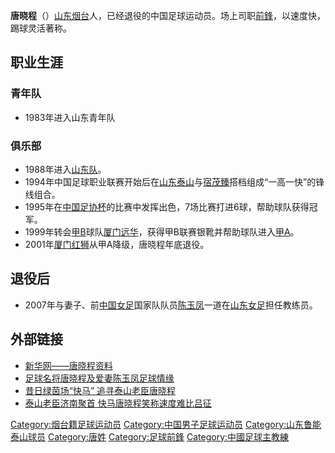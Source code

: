 {{Veil|time=2015-09-12T06:28:04+00:00}}
{{noteta|G1=足球}}{{Football player infobox
| playername = 唐晓程
| image = 
| fullname = 唐晓程
| height = 178厘米
| nickname = 大眼子
| dateofbirth = {{Birth date and age|year=1968|month=1|day=9}}
| cityofbirth = [[山东|山东]][[烟台|烟台]]
| countryofbirth = {{flagicon|CHN}}[[中国|中国]]
| currentclub = 退役
| clubnumber = 7
| position = [[前锋_(足球)|前鋒]]
| youthyears = 1983-1987
| youthclubs = {{flagicon|CHN}}山东青年队
| years = 1988-1993<br>1994-1998<br>1999-2001
| clubs = {{flagicon|CHN}}[[山东省足球代表队|山东队]]<br>{{flagicon|CHN}}[[山东鲁能泰山|山东鲁能泰山]]<br>{{flagicon|CHN}}[[厦门足球俱乐部|厦门远华／厦新／红狮]]
| caps(goals) = {{0}}{{0}}85（16）<br> {{0}}{{0}}{{0}}?（18）
| nationalyears = 
| nationalteam = 
| nationalcaps(goals) =
| pcupdate = 2009年2月21日 (六) 04:09 (UTC)
| ntupdate = 
| manageryears =2007-<br>2013
| managerclubs ={{flagicon|CHN}}[[山东女足|山东女足]]<br>{{flagicon|CHN}}[[中国国少队|中国国少队]]（助理教练）
}}

'''唐晓程'''（{{bd|1968年|1月9日|catIdx=T}}）[[山东|山东]][[烟台|烟台]]人，已经退役的中国足球运动员。场上司职[[前锋_(足球)|前鋒]]，以速度快，踢球灵活著称。

==职业生涯==
===青年队===
*1983年进入山东青年队
===俱乐部===
*1988年进入[[山东省足球代表队|山东队]]。
*1994年中国足球职业联赛开始后在[[山东鲁能泰山|山东泰山]]与[[宿茂臻|宿茂臻]]搭档组成“一高一快”的锋线组合。
*1995年在[[中国足协杯|中国足协杯]]的比赛中发挥出色，7场比赛打进6球，帮助球队获得冠军。
*1999年转会[[甲B|甲B]]球队[[厦门足球俱乐部|厦门远华]]，获得甲B联赛银靴并帮助球队进入[[甲A|甲A]]。
*2001年[[厦门足球俱乐部|厦门红狮]]从甲A降级，唐晓程年底退役。

==退役后==
*2007年与妻子、前[[中国女足|中国女足]]国家队队员[[陈玉凤|陈玉凤]]一道在[[山东女足|山东女足]]担任教练员。
==外部链接==
*[http://news.xinhuanet.com/nsports/2001-12/29/content_217701.htm 新华网——唐晓程资料]{{Wayback|url=http://news.xinhuanet.com/nsports/2001-12/29/content_217701.htm |date=20061225125446 }}
*[https://web.archive.org/web/20071007120347/http://sd.xinhuanet.com/news/2007-08/17/content_10891984.htm 足球名将唐晓程及爱妻陈玉凤足球情缘]
*[https://web.archive.org/web/20090210100849/http://sports.sdnews.com.cn/2007/12/17/365620.html 昔日绿茵场“快马” 追寻泰山老臣唐晓程]
*[http://news.7m.cn/news/newsData/20071230/132420.shtml 泰山老臣济南聚首 快马唐晓程笑称速度难比吕征]{{Dead link}}
{{HideH|HeadStyle=text-align:center;background:#FFD766;|Head=俱乐部荣誉}}
{{1994年山东济南泰山名单}}
{{1995年山东济南泰山名单}}
{{1996年济南泰山将军名单}}
{{1997年济南泰山将军名单}}
{{1998年山东鲁能泰山名单}}
{{HideF}}
{{中国足协杯最佳射手}}

{{DEFAULTSORT:TANG Xiaocheng}}
[[Category:烟台籍足球运动员|Category:烟台籍足球运动员]]
[[Category:中国男子足球运动员|Category:中国男子足球运动员]]
[[Category:山东鲁能泰山球员|Category:山东鲁能泰山球员]]
[[Category:唐姓|Category:唐姓]]
[[Category:足球前鋒|Category:足球前鋒]]
[[Category:中國足球主教練|Category:中國足球主教練]]